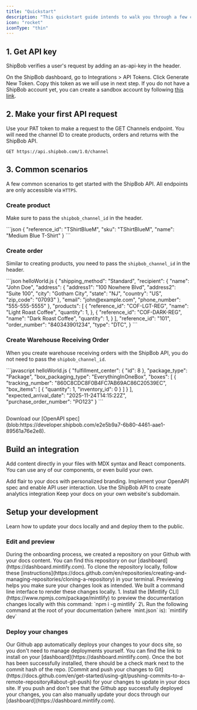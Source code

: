 ```yaml
---
title: "Quickstart"
description: "This quickstart guide intends to walk you through a few common scenarios to let you understand how to use the ShipBob API."
icon: "rocket"
iconType: "thin"
---
```


## 1. Get API key

ShipBob verifies a user's request by adding an as-api-key in the header.

On the ShipBob dashboard, go to Integrations > API Tokens. Click Generate New Token. Copy this token as we will use in next step. If you do not have a ShipBob account yet, you can create a sandbox account by following [this link](https://webstage.shipbob.dev/app/merchant/#/SignUp).&#x20;

## 2. Make your first API request

Use your PAT token to make a request to the GET Channels endpoint. You will need the channel ID to create products, orders and returns with the ShipBob API.

```
GET https://api.shipbob.com/1.0/channel
```

## 3. Common scenarios

A few common scenarios to get started with the ShipBob API. All endpoints are only accessible via `HTTPS`.

### Create product

Make sure to pass the `shipbob_channel_id` in the header.

<CodeGroup>
  ```json
  {
    "reference_id": "TShirtBlueM",
    "sku": "TShirtBlueM",
    "name": "Medium Blue T-Shirt"
  }
  ```
</CodeGroup>

### Create order

Similar to creating products, you need to pass the `shipbob_channel_id` in the header.&#x20;

<CodeGroup>
  ```json helloWorld.js
  {
    "shipping_method": "Standard",
    "recipient": {
      "name": "John Doe",
      "address": {
        "address1": "100 Nowhere Blvd",
        "address2": "Suite 100",
        "city": "Gotham City",
        "state": "NJ",
        "country": "US",
        "zip_code": "07093"
      },
      "email": "john@example.com",
      "phone_number": "555-555-5555"
    },
    "products": [
      {
        "reference_id": "COF-LGT-REG",
        "name": "Light Roast Coffee",
        "quantity": 1,
      },
      {
        "reference_id": "COF-DARK-REG",
        "name": "Dark Roast Coffee",
        "quantity": 1,
      }
    ],
    "reference_id": "101",
    "order_number": "840343901234",
    "type": "DTC",
  }
  ```
</CodeGroup>

### Create Warehouse Receiving Order

When you create warehouse receiving orders with the ShipBob API, you do not need to pass the `shipbob_channel_id`.

<CodeGroup>
  ```javascript helloWorld.js
  {
    "fulfillment_center": {
      "id": 8
    },
    "package_type": "Package",
    "box_packaging_type": "EverythingInOneBox",
    "boxes": [
      {
        "tracking_number": "860C8CDC8F0B4FC7AB69AC86C20539EC",
        "box_items": [
          {
            "quantity": 1,
            "inventory_id": 0
          }
        ]
      }
    ],
    "expected_arrival_date": "2025-11-24T14:15:22Z",
    "purchase_order_number": "PO123"
  }
  ```
</CodeGroup>

##

<Check>
  Download our [OpenAPI spec](blob:https://developer.shipbob.com/e2e5b9a7-6b80-4461-aae1-89561a76e2e8).
</Check>

## &#x20;

## Build an integration

Add content directly in your files with MDX syntax and React components. You can use any of our components, or even build your own.

<CardGroup>
  <Card title="Style Your Docs" icon="paintbrush" href="/settings/global">
    Add flair to your docs with personalized branding.
  </Card>

  <Card title="Add API Endpoints" icon="square-code" href="/api-playground/configuration">
    Implement your OpenAPI spec and enable API user interaction.
  </Card>

  <Card title="Create Analytics integration" icon="chart-mixed" href="/analytics/supported-integrations">
    Use the ShipBob API to create analytics integration
  </Card>

  <Card title="Host on a Custom Domain" icon="browser" href="/settings/custom-domain/subdomain">
    Keep your docs on your own website's subdomain.
  </Card>
</CardGroup>

## Setup your development

Learn how to update your docs locally and and deploy them to the public.

### Edit and preview

<AccordionGroup>
  <Accordion icon="github" title="Clone your docs locally">
    During the onboarding process, we created a repository on your Github with
    your docs content. You can find this repository on our
    [dashboard](https://dashboard.mintlify.com). To clone the repository
    locally, follow these
    [instructions](https://docs.github.com/en/repositories/creating-and-managing-repositories/cloning-a-repository)
    in your terminal.
  </Accordion>

  <Accordion icon="rectangle-terminal" title="Preview changes">
    Previewing helps you make sure your changes look as intended. We built a
    command line interface to render these changes locally. 1. Install the
    [Mintlify CLI](https://www.npmjs.com/package/mintlify) to preview the
    documentation changes locally with this command: `npm i -g mintlify`
    2\. Run the following command at the root of your documentation (where
    `mint.json` is): `mintlify dev`
  </Accordion>
</AccordionGroup>

### Deploy your changes

<AccordionGroup>
  <Accordion icon="message-bot" title="Install our Github app">
    Our Github app automatically deploys your changes to your docs site, so you
    don't need to manage deployments yourself. You can find the link to install on
    your [dashboard](https://dashboard.mintlify.com). Once the bot has been
    successfully installed, there should be a check mark next to the commit hash
    of the repo.
  </Accordion>

  <Accordion icon="rocket" title="Push your changes">
    [Commit and push your changes to
    Git](https://docs.github.com/en/get-started/using-git/pushing-commits-to-a-remote-repository#about-git-push)
    for your changes to update in your docs site. If you push and don't see that
    the Github app successfully deployed your changes, you can also manually
    update your docs through our [dashboard](https://dashboard.mintlify.com).
  </Accordion>
</AccordionGroup>